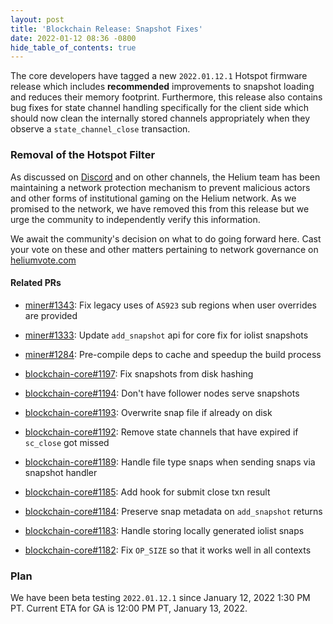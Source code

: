 ```yaml
---
layout: post
title: 'Blockchain Release: Snapshot Fixes'
date: 2022-01-12 08:36 -0800
hide_table_of_contents: true
---
```


The core developers have tagged a new `2022.01.12.1` Hotspot firmware release which includes
**recommended** improvements to snapshot loading and reduces their memory footprint. Furthermore,
this release also contains bug fixes for state channel handling specifically for the client side
which should now clean the internally stored channels appropriately when they observe a
`state_channel_close` transaction.

<!--truncate-->

### Removal of the Hotspot Filter

As discussed on
[Discord](https://discord.com/channels/404106811252408320/730418759298318346/930675333345206352) and
on other channels, the Helium team has been maintaining a network protection mechanism to prevent
malicious actors and other forms of institutional gaming on the Helium network. As we promised to
the network, we have removed this from this release but we urge the community to independently
verify this information.

We await the community's decision on what to do going forward here. Cast your vote on these and
other matters pertaining to network governance on [heliumvote.com](https://heliumvote.com)

#### Related PRs

- [miner#1343](https://github.com/helium/miner/pull/1343): Fix legacy uses of `AS923` sub regions
  when user overrides are provided
- [miner#1333](https://github.com/helium/miner/pull/1333): Update `add_snapshot` api for core fix
  for iolist snapshots
- [miner#1284](https://github.com/helium/miner/pull/1284): Pre-compile deps to cache and speedup the
  build process

- [blockchain-core#1197](https://github.com/helium/blockchain-core/pull/1197): Fix snapshots from
  disk hashing
- [blockchain-core#1194](https://github.com/helium/blockchain-core/pull/1194): Don't have follower
  nodes serve snapshots
- [blockchain-core#1193](https://github.com/helium/blockchain-core/pull/1193): Overwrite snap file
  if already on disk
- [blockchain-core#1192](https://github.com/helium/blockchain-core/pull/1192): Remove state channels
  that have expired if `sc_close` got missed
- [blockchain-core#1189](https://github.com/helium/blockchain-core/pull/1189): Handle file type
  snaps when sending snaps via snapshot handler
- [blockchain-core#1185](https://github.com/helium/blockchain-core/pull/1185): Add hook for submit
  close txn result
- [blockchain-core#1184](https://github.com/helium/blockchain-core/pull/1184): Preserve snap
  metadata on `add_snapshot` returns
- [blockchain-core#1183](https://github.com/helium/blockchain-core/pull/1183): Handle storing
  locally generated iolist snaps
- [blockchain-core#1182](https://github.com/helium/blockchain-core/pull/1182): Fix `OP_SIZE` so that
  it works well in all contexts

### Plan

We have been beta testing `2022.01.12.1` since January 12, 2022 1:30 PM PT. Current ETA for GA is
12:00 PM PT, January 13, 2022.
